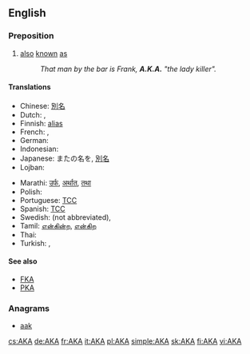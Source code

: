{{also|aka|Aka|A.K.A.|åka|akā|āķa|a/k/a|Appendix:ISO 639-3 language codes}}

==English==

===Preposition===
{{en-prep}}

# [[also]] [[known]] [[as]]
#: ''That man by the bar is Frank, '''A.K.A.''' "the lady killer".''

====Translations====
{{trans-top|also known as}}
<!--Add ABBREVIATIONS here where these exist, rather than full forms-->
* Chinese: [[別名]]
* Dutch: {{t|nl|oftewel}}, {{t|nl|alias}}
* Finnish: [[alias]] <!-- no corresponding abbreviation -->
* French: {{t|fr|alias}}, {{t|fr|autrement dit}}
* German: {{t+|de|alias}}
* Indonesian: {{t|id|juga dikenal sebagai|xs=Indonesian}}
* Japanese: またの名を, [[別名]]
* Lojban: {{t|jbo|no'u}}
{{trans-mid}}
* Marathi: [[उर्फ]], [[अर्थात]], [[तथा]]
* Polish: {{t|pl|także znany jako|m}}
* Portuguese: [[TCC]] <!-- [[também conhecido como]], [[alias]] -->
* Spanish: [[TCC]] <!-- [[también conocido como]], [[alias]] -->
* Swedish: {{t|sv|även}} {{t|sv|känd}} {{t|sv|som}} (not abbreviated), {{t|sv|alias}}
* Tamil: [[என்கின்ற]], [[என்கிற]]
* Thai: {{t|th|หรือที่รู้จักในชื่อ}}
* Turkish: {{t|tr|başka bir deyişle}}, {{t|tr|diğer adıyla}}
{{trans-bottom}}

====See also====
* [[FKA]]
* [[PKA]]

===Anagrams===
* [[aak#English|aak]]

[[cs:AKA]]
[[de:AKA]]
[[fr:AKA]]
[[it:AKA]]
[[pl:AKA]]
[[simple:AKA]]
[[sk:AKA]]
[[fi:AKA]]
[[vi:AKA]]
